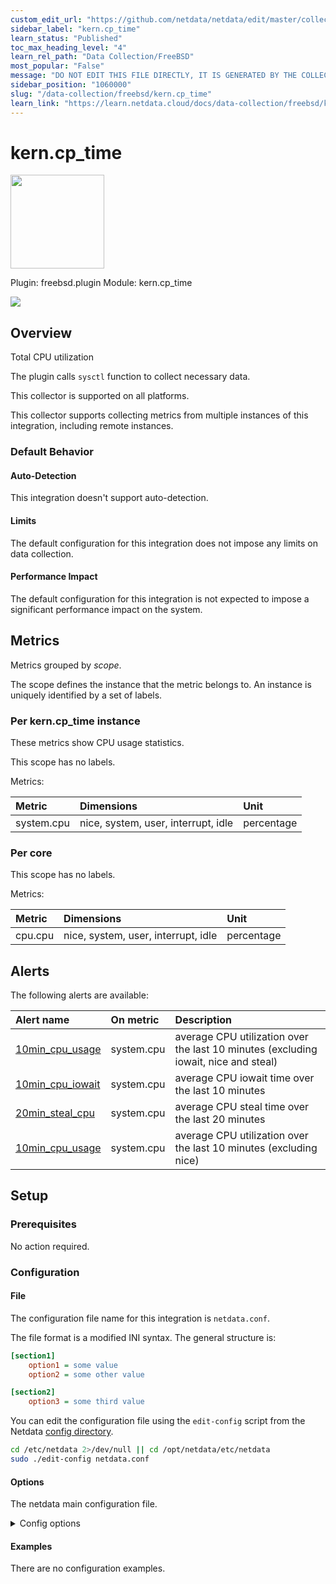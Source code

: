 ```yaml
---
custom_edit_url: "https://github.com/netdata/netdata/edit/master/collectors/freebsd.plugin/metadata.yaml"
sidebar_label: "kern.cp_time"
learn_status: "Published"
toc_max_heading_level: "4"
learn_rel_path: "Data Collection/FreeBSD"
most_popular: "False"
message: "DO NOT EDIT THIS FILE DIRECTLY, IT IS GENERATED BY THE COLLECTOR'S metadata.yaml FILE"
sidebar_position: "1060000"
slug: "/data-collection/freebsd/kern.cp_time"
learn_link: "https://learn.netdata.cloud/docs/data-collection/freebsd/kern.cp_time"
---
```



# kern.cp_time


<img src="https://netdata.cloud/img/freebsd.svg" width="150"/>


Plugin: freebsd.plugin
Module: kern.cp_time

<img src="https://img.shields.io/badge/maintained%20by-Netdata-%2300ab44" />

## Overview

Total CPU utilization

The plugin calls `sysctl` function to collect necessary data.

This collector is supported on all platforms.

This collector supports collecting metrics from multiple instances of this integration, including remote instances.


### Default Behavior

#### Auto-Detection

This integration doesn't support auto-detection.

#### Limits

The default configuration for this integration does not impose any limits on data collection.

#### Performance Impact

The default configuration for this integration is not expected to impose a significant performance impact on the system.


## Metrics

Metrics grouped by *scope*.

The scope defines the instance that the metric belongs to. An instance is uniquely identified by a set of labels.



### Per kern.cp_time instance

These metrics show CPU usage statistics.

This scope has no labels.

Metrics:

| Metric | Dimensions | Unit |
|:------|:----------|:----|
| system.cpu | nice, system, user, interrupt, idle | percentage |

### Per core



This scope has no labels.

Metrics:

| Metric | Dimensions | Unit |
|:------|:----------|:----|
| cpu.cpu | nice, system, user, interrupt, idle | percentage |



## Alerts


The following alerts are available:

| Alert name  | On metric | Description |
|:------------|:----------|:------------|
| [ 10min_cpu_usage ](https://github.com/netdata/netdata/blob/master/health/health.d/cpu.conf) | system.cpu | average CPU utilization over the last 10 minutes (excluding iowait, nice and steal) |
| [ 10min_cpu_iowait ](https://github.com/netdata/netdata/blob/master/health/health.d/cpu.conf) | system.cpu | average CPU iowait time over the last 10 minutes |
| [ 20min_steal_cpu ](https://github.com/netdata/netdata/blob/master/health/health.d/cpu.conf) | system.cpu | average CPU steal time over the last 20 minutes |
| [ 10min_cpu_usage ](https://github.com/netdata/netdata/blob/master/health/health.d/cpu.conf) | system.cpu | average CPU utilization over the last 10 minutes (excluding nice) |


## Setup

### Prerequisites

No action required.

### Configuration

#### File

The configuration file name for this integration is `netdata.conf`.

The file format is a modified INI syntax. The general structure is:

```ini
[section1]
    option1 = some value
    option2 = some other value

[section2]
    option3 = some third value
```
You can edit the configuration file using the `edit-config` script from the
Netdata [config directory](/docs/configuring/configuration#the-netdata-config-directory).

```bash
cd /etc/netdata 2>/dev/null || cd /opt/netdata/etc/netdata
sudo ./edit-config netdata.conf
```
#### Options

The netdata main configuration file.

<details><summary>Config options</summary>

| Name | Description | Default | Required |
|:----|:-----------|:-------|:--------:|
| kern.cp_time | Enable or disable Total CPU usage. | yes | no |

</details>

#### Examples
There are no configuration examples.


